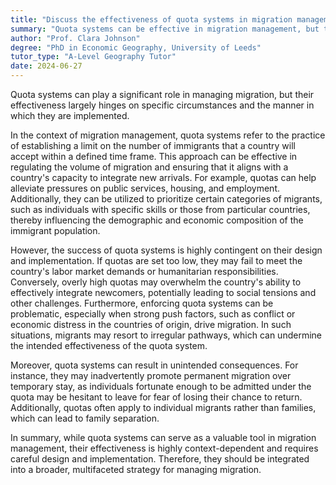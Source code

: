 ```yaml
---
title: "Discuss the effectiveness of quota systems in migration management"
summary: "Quota systems can be effective in migration management, but their success largely depends on specific circumstances and implementation."
author: "Prof. Clara Johnson"
degree: "PhD in Economic Geography, University of Leeds"
tutor_type: "A-Level Geography Tutor"
date: 2024-06-27
---
```


Quota systems can play a significant role in managing migration, but their effectiveness largely hinges on specific circumstances and the manner in which they are implemented.

In the context of migration management, quota systems refer to the practice of establishing a limit on the number of immigrants that a country will accept within a defined time frame. This approach can be effective in regulating the volume of migration and ensuring that it aligns with a country's capacity to integrate new arrivals. For example, quotas can help alleviate pressures on public services, housing, and employment. Additionally, they can be utilized to prioritize certain categories of migrants, such as individuals with specific skills or those from particular countries, thereby influencing the demographic and economic composition of the immigrant population.

However, the success of quota systems is highly contingent on their design and implementation. If quotas are set too low, they may fail to meet the country's labor market demands or humanitarian responsibilities. Conversely, overly high quotas may overwhelm the country's ability to effectively integrate newcomers, potentially leading to social tensions and other challenges. Furthermore, enforcing quota systems can be problematic, especially when strong push factors, such as conflict or economic distress in the countries of origin, drive migration. In such situations, migrants may resort to irregular pathways, which can undermine the intended effectiveness of the quota system.

Moreover, quota systems can result in unintended consequences. For instance, they may inadvertently promote permanent migration over temporary stay, as individuals fortunate enough to be admitted under the quota may be hesitant to leave for fear of losing their chance to return. Additionally, quotas often apply to individual migrants rather than families, which can lead to family separation.

In summary, while quota systems can serve as a valuable tool in migration management, their effectiveness is highly context-dependent and requires careful design and implementation. Therefore, they should be integrated into a broader, multifaceted strategy for managing migration.
    